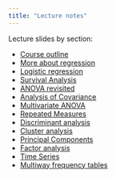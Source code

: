 ```yaml
---
title: "Lecture notes"
---
```


Lecture slides by section:

- [Course outline](bOutline_slides.pdf)
- [More about regression](bRegression_slides.pdf)
- [Logistic regression](bLogistic_slides.pdf)
- [Survival Analysis](bSurvival_slides.pdf)
- [ANOVA revisited](bAnova_slides.pdf)
- [Analysis of Covariance](bAncova_slides.pdf)
- [Multivariate ANOVA](bManova_slides.pdf)
- [Repeated Measures](bProfile_slides.pdf)
- [Discriminant analysis](bDiscrim_slides.pdf)
- [Cluster analysis](bCluster_slides.pdf)
- [Principal Components](bPrincomp_slides.pdf)
- [Factor analysis](bFactor_slides.pdf)
- [Time Series](time-series_slides.pdf)
- [Multiway frequency tables](bMultiway_slides.pdf)
